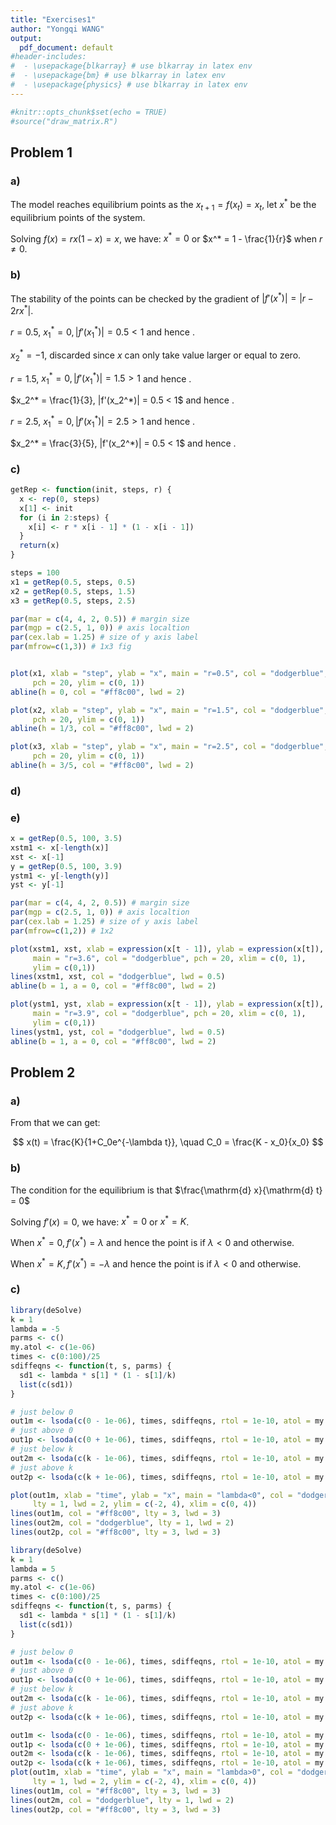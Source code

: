 ```yaml
---
title: "Exercises1"
author: "Yongqi WANG"
output:
  pdf_document: default
#header-includes:
#  - \usepackage{blkarray} # use blkarray in latex env
#  - \usepackage{bm} # use blkarray in latex env
#  - \usepackage{physics} # use blkarray in latex env
---
```


```r
#knitr::opts_chunk$set(echo = TRUE)
#source("draw_matrix.R")
```

\newcommand{\m}[1]{\mathbf{#1}}
\newcommand{\myoe}[2]{\frac{\mathrm{d} #1}{\mathrm{d} #2}}

## Problem 1

### a)

The model reaches equilibrium points as the $x_{t+1} = f(x_t) = x_t$, let $x^*$ be the equilibrium points of the system.

Solving $f(x) = rx(1-x) = x$, we have: $x^* = 0$ or $x^* = 1 - \frac{1}{r}$ when $r \not= 0$.

### b) 

The stability of the points can be checked by the gradient of $|f'(x^*)| = |r - 2rx^*|$.

$r = 0.5$, $x^*_1 = 0, |f'(x_1^*)| = 0.5 < 1$ and hence \textbf{attractive and stable}.

$x_2^* = -1$, discarded since $x$ can only take value larger or equal to zero.


$r = 1.5$, $x^*_1 = 0, |f'(x_1^*)| = 1.5 > 1$ and hence \textbf{repelling and unstable}.

$x_2^* = \frac{1}{3}, |f'(x_2^*)| = 0.5 < 1$ and hence \textbf{attractive and stable}.


$r = 2.5$, $x^*_1 = 0, |f'(x_1^*)| = 2.5 > 1$ and hence \textbf{repelling and unstable}.

$x_2^* = \frac{3}{5}, |f'(x_2^*)| = 0.5 < 1$ and hence \textbf{attractive and stable}.


### c)

```r
getRep <- function(init, steps, r) {
  x <- rep(0, steps)
  x[1] <- init
  for (i in 2:steps) {
    x[i] <- r * x[i - 1] * (1 - x[i - 1])
  }
  return(x)
}

steps = 100
x1 = getRep(0.5, steps, 0.5)
x2 = getRep(0.5, steps, 1.5)
x3 = getRep(0.5, steps, 2.5)

par(mar = c(4, 4, 2, 0.5)) # margin size
par(mgp = c(2.5, 1, 0)) # axis localtion
par(cex.lab = 1.25) # size of y axis label 
par(mfrow=c(1,3)) # 1x3 fig


plot(x1, xlab = "step", ylab = "x", main = "r=0.5", col = "dodgerblue",
     pch = 20, ylim = c(0, 1))
abline(h = 0, col = "#ff8c00", lwd = 2)

plot(x2, xlab = "step", ylab = "x", main = "r=1.5", col = "dodgerblue",
     pch = 20, ylim = c(0, 1))
abline(h = 1/3, col = "#ff8c00", lwd = 2)

plot(x3, xlab = "step", ylab = "x", main = "r=2.5", col = "dodgerblue",
     pch = 20, ylim = c(0, 1))
abline(h = 3/5, col = "#ff8c00", lwd = 2)
```


### d) 
### e)

```r
x = getRep(0.5, 100, 3.5)
xstm1 <- x[-length(x)]
xst <- x[-1]
y = getRep(0.5, 100, 3.9)
ystm1 <- y[-length(y)]
yst <- y[-1]

par(mar = c(4, 4, 2, 0.5)) # margin size
par(mgp = c(2.5, 1, 0)) # axis localtion
par(cex.lab = 1.25) # size of y axis label 
par(mfrow=c(1,2)) # 1x2

plot(xstm1, xst, xlab = expression(x[t - 1]), ylab = expression(x[t]),
     main = "r=3.6", col = "dodgerblue", pch = 20, xlim = c(0, 1), 
     ylim = c(0,1))
lines(xstm1, xst, col = "dodgerblue", lwd = 0.5)
abline(b = 1, a = 0, col = "#ff8c00", lwd = 2)

plot(ystm1, yst, xlab = expression(x[t - 1]), ylab = expression(x[t]),
     main = "r=3.9", col = "dodgerblue", pch = 20, xlim = c(0, 1), 
     ylim = c(0,1))
lines(ystm1, yst, col = "dodgerblue", lwd = 0.5)
abline(b = 1, a = 0, col = "#ff8c00", lwd = 2)
```

## Problem 2

### a)

\begin{align*}
\int \frac{d x(t)}{x(t)(1 - \frac{x(t)}{K})} &= \int \lambda dt \quad \text{separation of variables}\\
\int \frac{dx(t)}{x(t)} + \frac{dx(t)}{K-x(t)} &= \int \lambda dt \\
\ln{|x(t)|} - \ln{|K - x(t)|} &= \lambda t + C \\
\ln{|\frac{K-x(t)}{x(t)}|} &= -(\lambda t + C) \\
|\frac{K-x(t)}{x(t)}| &= e^{-(\lambda t + C)} \\
\frac{K-x(t)}{x(t)} &= e^{-\lambda t} C_0
\end{align*}

From that we can get:

$$
x(t) = \frac{K}{1+C_0e^{-\lambda t}}, \quad C_0 = \frac{K - x_0}{x_0}
$$

### b)

The condition for the equilibrium is that $\myoe{x}{t} = 0$

Solving $f'(x) = 0$, we have: $x^* = 0$ or $x^* = K$.

When $x^* = 0, f'(x^*) = \lambda$ and hence the point is \textbf{stable} if $\lambda <0$ and \textbf{unstable} otherwise.

When $x^* = K, f'(x^*) = -\lambda$ and hence the point is \textbf{unstable} if $\lambda <0$ and \textbf{stable} otherwise.

### c)

```r
library(deSolve)
k = 1
lambda = -5
parms <- c()
my.atol <- c(1e-06)
times <- c(0:100)/25
sdiffeqns <- function(t, s, parms) {
  sd1 <- lambda * s[1] * (1 - s[1]/k)
  list(c(sd1))
}

# just below 0
out1m <- lsoda(c(0 - 1e-06), times, sdiffeqns, rtol = 1e-10, atol = my.atol)
# just above 0
out1p <- lsoda(c(0 + 1e-06), times, sdiffeqns, rtol = 1e-10, atol = my.atol)
# just below k
out2m <- lsoda(c(k - 1e-06), times, sdiffeqns, rtol = 1e-10, atol = my.atol)
# just above k
out2p <- lsoda(c(k + 1e-06), times, sdiffeqns, rtol = 1e-10, atol = my.atol)

plot(out1m, xlab = "time", ylab = "x", main = "lambda<0", col = "dodgerblue",
     lty = 1, lwd = 2, ylim = c(-2, 4), xlim = c(0, 4))
lines(out1m, col = "#ff8c00", lty = 3, lwd = 3)
lines(out2m, col = "dodgerblue", lty = 1, lwd = 2)
lines(out2p, col = "#ff8c00", lty = 3, lwd = 3)
```

```r
library(deSolve)
k = 1
lambda = 5
parms <- c()
my.atol <- c(1e-06)
times <- c(0:100)/25
sdiffeqns <- function(t, s, parms) {
  sd1 <- lambda * s[1] * (1 - s[1]/k)
  list(c(sd1))
}

# just below 0
out1m <- lsoda(c(0 - 1e-06), times, sdiffeqns, rtol = 1e-10, atol = my.atol)
# just above 0
out1p <- lsoda(c(0 + 1e-06), times, sdiffeqns, rtol = 1e-10, atol = my.atol)
# just below k
out2m <- lsoda(c(k - 1e-06), times, sdiffeqns, rtol = 1e-10, atol = my.atol)
# just above k
out2p <- lsoda(c(k + 1e-06), times, sdiffeqns, rtol = 1e-10, atol = my.atol)

out1m <- lsoda(c(0 - 1e-06), times, sdiffeqns, rtol = 1e-10, atol = my.atol)
out1p <- lsoda(c(0 + 1e-06), times, sdiffeqns, rtol = 1e-10, atol = my.atol)
out2m <- lsoda(c(k - 1e-06), times, sdiffeqns, rtol = 1e-10, atol = my.atol)
out2p <- lsoda(c(k + 1e-06), times, sdiffeqns, rtol = 1e-10, atol = my.atol)
plot(out1m, xlab = "time", ylab = "x", main = "lambda>0", col = "dodgerblue",
     lty = 1, lwd = 2, ylim = c(-2, 4), xlim = c(0, 4))
lines(out1m, col = "#ff8c00", lty = 3, lwd = 3)
lines(out2m, col = "dodgerblue", lty = 1, lwd = 2)
lines(out2p, col = "#ff8c00", lty = 3, lwd = 3)
```


